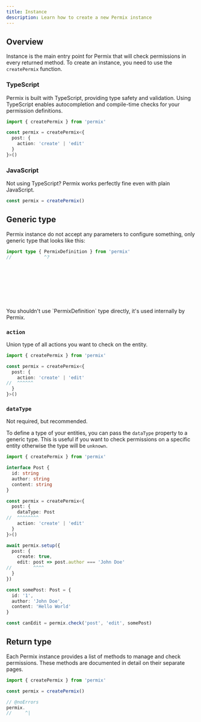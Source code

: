 ```yaml
---
title: Instance
description: Learn how to create a new Permix instance
---
```


## Overview

Instance is the main entry point for Permix that will check permissions in every returned method. To create an instance, you need to use the `createPermix` function.

### TypeScript

Permix is built with TypeScript, providing type safety and validation. Using TypeScript enables autocompletion and compile-time checks for your permission definitions.

```ts twoslash title="/lib/permix.ts"
import { createPermix } from 'permix'

const permix = createPermix<{
  post: {
    action: 'create' | 'edit'
  }
}>()
```

### JavaScript

Not using TypeScript? Permix works perfectly fine even with plain JavaScript.

```js title="/lib/permix.js"
const permix = createPermix()
```

## Generic type

Permix instance do not accept any parameters to configure something, only generic type that looks like this:

```ts twoslash
import type { PermixDefinition } from 'permix'
//            ^?










```

<Callout type="warn">
You shouldn't use `PermixDefinition` type directly, it's used internally by Permix.
</Callout>

### `action`

Union type of all actions you want to check on the entity.

```ts twoslash title="/lib/permix.ts"
import { createPermix } from 'permix'

const permix = createPermix<{
  post: {
    action: 'create' | 'edit'
//  ^^^^^^
  }
}>()
```

### `dataType`

<Callout>
Not required, but recommended.
</Callout>

To define a type of your entities, you can pass the `dataType` property to a generic type. This is useful if you want to check permissions on a specific entity otherwise the type will be `unknown`.

```ts twoslash title="/lib/permix.ts"
import { createPermix } from 'permix'

interface Post {
  id: string
  author: string
  content: string
}

const permix = createPermix<{
  post: {
    dataType: Post
//  ^^^^^^^^
    action: 'create' | 'edit'
  }
}>()

await permix.setup({
  post: {
    create: true,
    edit: post => post.author === 'John Doe'
//        ^^^^
  }
})

const somePost: Post = {
  id: '1',
  author: 'John Doe',
  content: 'Hello World'
}

const canEdit = permix.check('post', 'edit', somePost)
```

## Return type

Each Permix instance provides a list of methods to manage and check permissions. These methods are documented in detail on their separate pages.

```ts twoslash title="/lib/permix.ts"
import { createPermix } from 'permix'

const permix = createPermix()

// @noErrors
permix.
//     ^|








```
